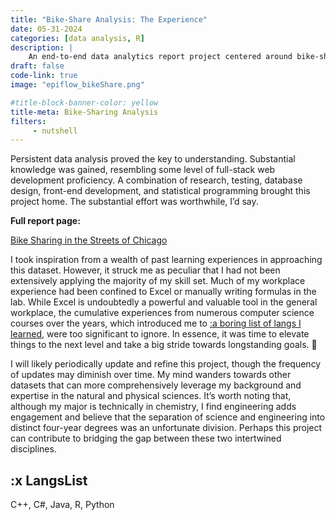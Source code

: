 ```yaml
---
title: "Bike-Share Analysis: The Experience"
date: 05-31-2024
categories: [data analysis, R]
description: | 
    An end-to-end data analytics report project centered around bike-sharing in Chicago.
draft: false
code-link: true
image: "epiflow_bikeShare.png"

#title-block-banner-color: yellow
title-meta: Bike-Sharing Analysis
filters:
     - nutshell
---
```


Persistent data analysis proved the key to understanding. Substantial knowledge was gained, resembling some level of full-stack web development proficiency. A combination of research, testing, database design, front-end development, and statistical programming brought this project home. The substantial effort was worthwhile, I'd say.

::: {.p-3 .fs-4}
**Full report page:**

[[Bike Sharing in the Streets of Chicago](https://ericmossotti.github.io/Bike_Share/){.uri}]{.a}
:::

I took inspiration from a wealth of past learning experiences in approaching this dataset. However, it struck me as peculiar that I had not been extensively applying the majority of my skill set. Much of my workplace experience had been confined to Excel or manually writing formulas in the lab. While Excel is undoubtedly a powerful and valuable tool in the general workplace, the cumulative experiences from numerous computer science courses over the years, which introduced me to [[:a boring list of langs I learned](#LangsList)]{style="color: red"}, were too significant to ignore. In essence, it was time to elevate things to the next level and take a big stride towards longstanding goals. 🥅

I will likely periodically update and refine this project, though the frequency of updates may diminish over time. My mind wanders towards other datasets that can more comprehensively leverage my background and expertise in the natural and physical sciences. It's worth noting that, although my major is technically in chemistry, I find engineering adds engagement and believe that the separation of science and engineering into distinct four-year degrees was an unfortunate division. Perhaps this project can contribute to bridging the gap between these two intertwined disciplines.

## :x LangsList

C++, C#, Java, R, Python

